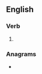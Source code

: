 ==English==

===Verb===
{{head|en|verb form}}

# {{en-past of|grouse}}

===Anagrams===
* {{anagrams|en|drogues|gourdes}}